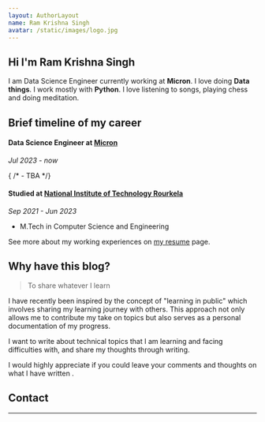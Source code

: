 ```yaml
---
layout: AuthorLayout
name: Ram Krishna Singh
avatar: /static/images/logo.jpg
---
```



## Hi <Twemoji emoji="waving hand" /> I'm Ram Krishna Singh

I am Data Science Engineer currently working at **Micron**. 
I love doing **Data things**.
I work mostly with **Python**.
I love listening to songs, playing chess and doing meditation.

## Brief timeline of my career

#### Data Science Engineer at [Micron](https://www.micron.com/)
_Jul 2023 - now_

{ /* - TBA */}

#### Studied at [National Institute of Technology Rourkela](https://www.nitrkl.ac.in/)

_Sep 2021 - Jun 2023_

- M.Tech in Computer Science and Engineering

See more about my working experiences on [my resume](/resume) page.


## Why have this blog?

> To share whatever I learn

I have recently been inspired by the concept of "learning in public" which involves sharing my learning journey with others. This approach not only allows me to contribute my take on topics but also serves as a personal documentation of my progress.

I want to write about technical topics that I am learning and facing difficulties with, and share my thoughts through writing.

I would highly appreciate if you could leave your comments and thoughts on what I have written <Twemoji emoji="clinking-beer-mugs" />.

## Contact

<SocialAccounts />

---
